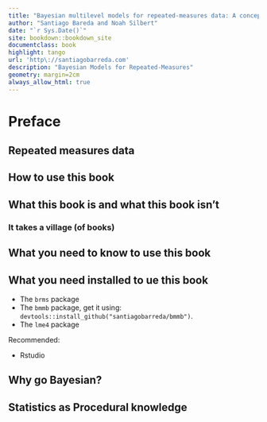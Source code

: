 ```yaml
--- 
title: "Bayesian multilevel models for repeated-measures data: A conceptual and practical introduction in R"
author: "Santiago Bareda and Noah Silbert"
date: "`r Sys.Date()`"
site: bookdown::bookdown_site
documentclass: book
highlight: tango
url: 'http\://santiagobarreda.com'
description: "Bayesian Models for Repeated-Measures"
geometry: margin=2cm
always_allow_html: true
---
```


# Preface {-}

## Repeated measures data

## How to use this book

## What this book is and what this book isn’t

### It takes a village (of books)

## What you need to know to use this book

## What you need installed to ue this book

- The `brms` package
- The `bmmb` package, get it using: `devtools::install_github("santiagobarreda/bmmb")`.
- The `lme4` package

Recommended:

- Rstudio

## Why go Bayesian?



## Statistics as Procedural knowledge
